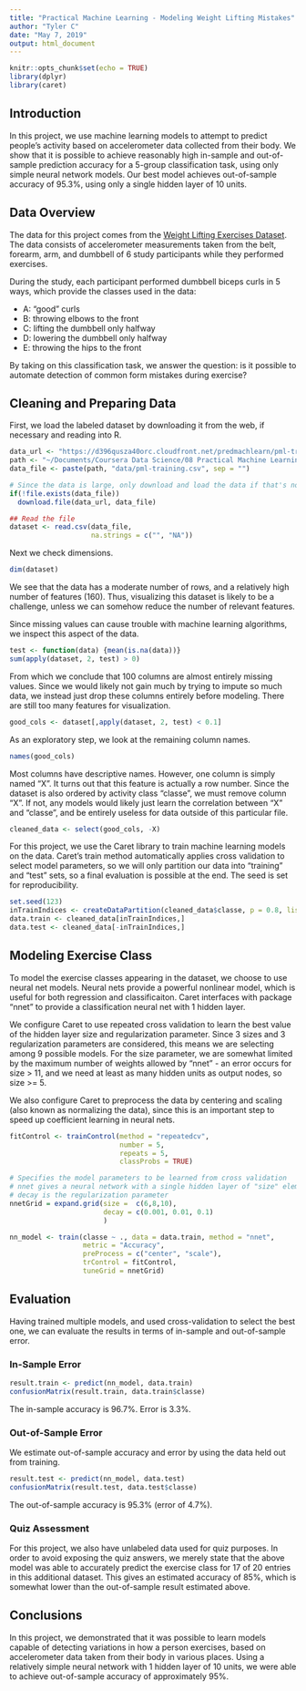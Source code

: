 ```yaml
---
title: "Practical Machine Learning - Modeling Weight Lifting Mistakes"
author: "Tyler C"
date: "May 7, 2019"
output: html_document
---
```


```r
knitr::opts_chunk$set(echo = TRUE)
library(dplyr)
library(caret)
```

## Introduction

In this project, we use machine learning models to attempt to predict people's activity based on accelerometer data collected from their body. We show that it is possible to achieve reasonably high in-sample and out-of-sample prediction accuracy for a 5-group classification task, using only simple neural network models. Our best model achieves out-of-sample accuracy of 95.3%, using only a single hidden layer of 10 units.

## Data Overview

The data for this project comes from the [Weight Lifting Exercises Dataset](http://web.archive.org/web/20161224072740/http:/groupware.les.inf.puc-rio.br/har). The data consists of accelerometer measurements taken from the belt, forearm, arm, and dumbbell of 6 study participants while they performed exercises.

During the study, each participant performed dumbbell biceps curls in 5 ways, which provide the classes used in the data:

* A: "good" curls
* B: throwing elbows to the front
* C: lifting the dumbbell only halfway
* D: lowering the dumbbell only halfway
* E: throwing the hips to the front

By taking on this classification task, we answer the question: is it possible to automate detection of common form mistakes during exercise?

## Cleaning and Preparing Data

First, we load the labeled dataset by downloading it from the web, if necessary and reading into R.

```r
data_url <- "https://d396qusza40orc.cloudfront.net/predmachlearn/pml-training.csv"
path <- "~/Documents/Coursera Data Science/08 Practical Machine Learning/"
data_file <- paste(path, "data/pml-training.csv", sep = "")

# Since the data is large, only download and load the data if that's not done yet.
if(!file.exists(data_file))
  download.file(data_url, data_file)

## Read the file
dataset <- read.csv(data_file,
                    na.strings = c("", "NA"))
```

Next we check dimensions.

```r
dim(dataset)
```

We see that the data has a moderate number of rows, and a relatively high number of features (160). Thus, visualizing this dataset is likely to be a challenge, unless we can somehow reduce the number of relevant features.

Since missing values can cause trouble with machine learning algorithms, we inspect this aspect of the data.

```r
test <- function(data) {mean(is.na(data))}
sum(apply(dataset, 2, test) > 0)
```

From which we conclude that 100 columns are almost entirely missing values. Since we would likely not gain much by trying to impute so much data, we instead just drop these columns entirely before modeling. There are still too many features for visualization.

```r
good_cols <- dataset[,apply(dataset, 2, test) < 0.1]
```

As an exploratory step, we look at the remaining column names.

```r
names(good_cols)
```

Most columns have descriptive names. However, one column is simply named "X". It turns out that this feature is actually a row number. Since the dataset is also ordered by activity class "classe", we must remove column "X". If not, any models would likely just learn the correlation between "X" and "classe", and be entirely useless for data outside of this particular file.

```r
cleaned_data <- select(good_cols, -X)
```

For this project, we use the Caret library to train machine learning models on the data. Caret's train method automatically applies cross validation to select model parameters, so we
will only partition our data into "training" and "test" sets, so a final evaluation is possible at the end. The seed is set for reproducibility.

```r
set.seed(123)
inTrainIndices <- createDataPartition(cleaned_data$classe, p = 0.8, list = F)
data.train <- cleaned_data[inTrainIndices,]
data.test <- cleaned_data[-inTrainIndices,]
```

## Modeling Exercise Class

To model the exercise classes appearing in the dataset, we choose to use neural net models. Neural nets provide a powerful nonlinear model, which is useful for both regression and classificaiton. Caret interfaces with package "nnet" to provide a classification neural net with 1 hidden layer.

We configure Caret to use repeated cross validation to learn the best value of the hidden layer size and regularization parameter. Since 3 sizes and 3 regularization parameters are considered, this means we are selecting among 9 possible models. For the size parameter, we are somewhat limited by the maximum number of weights allowed by "nnet" - an error occurs for size > 11, and we need at least as many hidden units as output nodes, so size >= 5.

We also configure Caret to preprocess the data by centering and scaling (also known as normalizing the data), since this is an important step to speed up coefficient learning in neural nets.

```r
fitControl <- trainControl(method = "repeatedcv", 
                           number = 5,
                           repeats = 5,
                           classProbs = TRUE)

# Specifies the model parameters to be learned from cross validation
# nnet gives a neural network with a single hidden layer of "size" elements
# decay is the regularization parameter
nnetGrid = expand.grid(size =  c(6,8,10),
                       decay = c(0.001, 0.01, 0.1)
                       )

nn_model <- train(classe ~ ., data = data.train, method = "nnet",
                  metric = "Accuracy",
                  preProcess = c("center", "scale"),
                  trControl = fitControl,
                  tuneGrid = nnetGrid)

```

## Evaluation

Having trained multiple models, and used cross-validation to select the best one, we can evaluate the results in terms of in-sample and out-of-sample error.

### In-Sample Error

```r
result.train <- predict(nn_model, data.train)
confusionMatrix(result.train, data.train$classe)
```

The in-sample accuracy is 96.7%. Error is 3.3%.

### Out-of-Sample Error

We estimate out-of-sample accuracy and error by using the data held out from training.

```r
result.test <- predict(nn_model, data.test)
confusionMatrix(result.test, data.test$classe)
```

The out-of-sample accuracy is 95.3% (error of 4.7%).

### Quiz Assessment

For this project, we also have unlabeled data used for quiz purposes. In order to avoid exposing the quiz answers, we merely state that the above model was able to accurately predict the exercise class for 17 of 20 entries in this additional dataset. This gives an estimated accuracy of 85%, which is somewhat lower than the out-of-sample result estimated above.

## Conclusions

In this project, we demonstrated that it was possible to learn models capable of detecting variations in how a person exercises, based on accelerometer data taken from their body in various places. Using a relatively simple neural network with 1 hidden layer of 10 units, we were able to achieve out-of-sample accuracy of approximately 95%.
